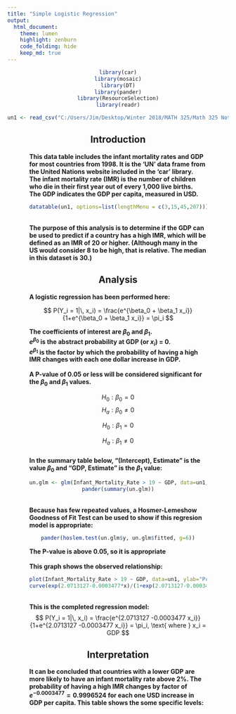 ```yaml
---
title: "Simple Logistic Regression"
output:
  html_document:
    theme: lumen
    highlight: zenburn
    code_folding: hide
    keep_md: true
---
```



<center>
```r
library(car)
library(mosaic)
library(DT)
library(pander)
library(ResourceSelection)
library(readr)

un1 <- read_csv("C:/Users/Jim/Desktop/Winter 2018/MATH 325/Math 325 Notebook/Data/UN_format.csv")
```
## Introduction
</center>
<div style="padding-left:50px;padding-right:50px;">
**This data table includes the infant mortality rates and GDP for most countries from 1998. It is the 'UN' data frame from the United Nations website included in the 'car' library. </br>
The infant mortality rate (IMR) is the number of children who die in their first year out of every 1,000 live births.</br>
The GDP indicates the GDP per capita, measured in USD.**

```r
datatable(un1, options=list(lengthMenu = c(3,15,45,207)))
```
</br>
**The purpose of this analysis is to determine if the GDP can be used to predict if a country has a high IMR, which will be defined as an IMR of 20 or higher. (Although many in the US would consider 8 to be high, that is relative. The median in this dataset is 30.)**



<center>
## Analysis
</center>


**A logistic regression has been performed here:**


$$
P(Y_i = 1|\, x_i) = \frac{e^{\beta_0 + \beta_1 x_i}}{1+e^{\beta_0 + \beta_1 x_i}} = \pi_i
$$

**
The coefficients of interest are $\beta_0$ and $\beta_1$.</br>$e^{\beta_0}$ is the abstract probability at GDP (or $x_i$) = 0.</br>
$e^{\beta_1}$ is the factor by which the probability of having a high IMR changes with each one dollar increase in GDP.
**
</br></br>
**
A P-value of 0.05 or less will be considered significant for the $\beta_0$ and $\beta_1$ values.
**


$$
H_0 : \beta_0 = 0
$$
$$
H_a : \beta_0 \ne 0
$$

$$
H_0 : \beta_1 = 0
$$

$$
H_a : \beta_1 \ne 0
$$
</br>
**
In the summary table below, "(Intercept), Estimate" is the value $\beta_0$ and "GDP, Estimate" is the $\beta_1$ value:
**

<center>
```r
un.glm <- glm(Infant_Mortality_Rate > 19 ~ GDP, data=un1, family=binomial)
pander(summary(un.glm))
```
</center>
</br>
**Because has few repeated values, a Hosmer-Lemeshow Goodness of Fit Test can be used to show if this regresion model is appropriate:**

<center>
```r
pander(hoslem.test(un.glm$y, un.glm$fitted, g=6))
```
</center>
**The P-value is above 0.05, so it is appropriate**
</br></br>
**This graph shows the observed relationship:**

<center>
```r
plot(Infant_Mortality_Rate > 19 ~ GDP, data=un1, ylab="Probability of IMR being above 2%", main="High Infant Mortality Rates by Country with Respect to GDP", xlab="GDP per Capita", cex=1.6, lwd=2, col="#111111")
curve(exp(2.0713127-0.0003477*x)/(1+exp(2.0713127-0.0003477*x)), col="#700077", lwd=2, add=TRUE)
```
</center>
</br>
**This is the completed regression model:**
$$
P(Y_i = 1|\, x_i) = \frac{e^{2.0713127 -0.0003477 x_i}}{1+e^{2.0713127 -0.0003477 x_i}} = \pi_i, \text{ where } x_i = GDP
$$
<center>

## Interpretation

</center>

**
It can be concluded that countries with a lower GDP are more likely to have an infant mortality rate above 2%. The probability of having a high IMR changes by factor of $e^{−0.0003477}=0.9996524$ for each one USD increase in GDP per capita. This table shows the some specific levels:
**
</div></div>
<div style="padding-left:400px;padding-right:400px;">
|GDP     |Probability |
|---|---|
|0     |89% |
|968   |85% |
|1,970 |80% |
|2,798 |75% |
|**5,957** |**50%** |
|9,117 |25% |
|12,276  |10% |
|14,426  |5%  |
|19,173 |1% |

</div>